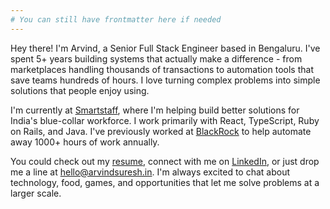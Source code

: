 ```yaml
---
# You can still have frontmatter here if needed
---
```



Hey there! I'm Arvind, a Senior Full Stack Engineer based in Bengaluru. I've spent 5+ years building systems that actually make a difference - from marketplaces handling thousands of transactions to automation tools that save teams hundreds of hours. I love turning complex problems into simple solutions that people enjoy using.

I'm currently at <a href={config.smartstaffLink} target="_blank">Smartstaff</a>, where I'm helping build better solutions for India's blue-collar workforce. I work primarily with React, TypeScript, Ruby on Rails, and Java. I've previously worked at <a href={config.blackRockLink} target="_blank">BlackRock</a> to help automate away 1000+ hours of work annually.

You could check out my <a href={config.resumeLink} target="_blank">resume</a>, connect with me on <a href={config.linkedinLink} target="_blank">LinkedIn</a>, or just drop me a line at <a href={config.email}>hello@arvindsuresh.in</a>. I'm always excited to chat about technology, food, games, and opportunities that let me solve problems at a larger scale.
